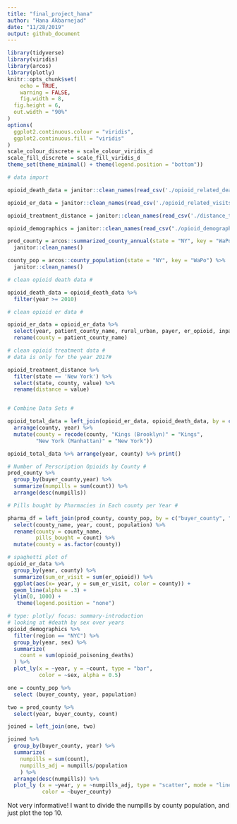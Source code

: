 ```yaml
---
title: "final_project_hana"
author: "Hana Akbarnejad"
date: "11/28/2019"
output: github_document
---
```


```r

library(tidyverse)
library(viridis)
library(arcos)
library(plotly)
knitr::opts_chunk$set(
	echo = TRUE,
	warning = FALSE,
	fig.width = 8, 
  fig.height = 6,
  out.width = "90%"
)
options(
  ggplot2.continuous.colour = "viridis",
  ggplot2.continuous.fill = "viridis"
)
scale_colour_discrete = scale_colour_viridis_d
scale_fill_discrete = scale_fill_viridis_d
theme_set(theme_minimal() + theme(legend.position = "bottom"))
```

```r

# data import

opioid_death_data = janitor::clean_names(read_csv('./opioid_related_deaths.csv'))

opioid_er_data = janitor::clean_names(read_csv('./opioid_related_visits.csv'))

opioid_treatment_distance = janitor::clean_names(read_csv('./distance_to_treatment.csv'))

opioid_demographics = janitor::clean_names(read_csv("./opioid_demographics.csv"))

```


```r
prod_county = arcos::summarized_county_annual(state = "NY", key = "WaPo") %>% 
  janitor::clean_names()

county_pop = arcos::county_population(state = "NY", key = "WaPo") %>% 
  janitor::clean_names()
```


```r

# clean opioid death data #

opioid_death_data = opioid_death_data %>% 
  filter(year >= 2010) 

# clean opioid er data #

opioid_er_data = opioid_er_data %>% 
  select(year, patient_county_name, rural_urban, payer, er_opioid, inpatient_total_opioid, er_inpatient_total_opioid, outpatient_opioid, overall_opioid) %>%
  rename(county = patient_county_name)

# clean opioid treatment data #
# data is only for the year 2017#

opioid_treatment_distance %>% 
  filter(state == 'New York') %>%
  select(state, county, value) %>%
  rename(distance = value) 


# Combine Data Sets #

opioid_total_data = left_join(opioid_er_data, opioid_death_data, by = c('county', 'year')) %>% 
  arrange(county, year) %>% 
  mutate(county = recode(county, "Kings (Brooklyn)" = "Kings",
         "New York (Manhattan)" = "New York"))

opioid_total_data %>% arrange(year, county) %>% print()

```

```r
# Number of Perscription Opioids by County #
prod_county %>% 
  group_by(buyer_county,year) %>% 
  summarize(numpills = sum(count)) %>% 
  arrange(desc(numpills))
```

```r

# Pills bought by Pharmacies in Each county per Year #

pharma_df = left_join(prod_county, county_pop, by = c("buyer_county", "year")) %>% 
  select(county_name, year, count, population) %>% 
  rename(county = county_name,
         pills_bought = count) %>% 
  mutate(county = as.factor(county))
```


```r

# spaghetti plot of 
opioid_er_data %>% 
  group_by(year, county) %>% 
  summarize(sum_er_visit = sum(er_opioid)) %>% 
  ggplot(aes(x= year, y = sum_er_visit, color = county)) +
  geom_line(alpha = .3) +
  ylim(0, 1000) +
   theme(legend.position = "none")
```


```r

# type: plotly/ focus: summary-introduction
# looking at #death by sex over years
opioid_demographics %>% 
  filter(region == "NYC") %>% 
  group_by(year, sex) %>% 
  summarize(
    count = sum(opioid_poisoning_deaths)
  ) %>% 
  plot_ly(x = ~year, y = ~count, type = "bar",
          color = ~sex, alpha = 0.5)
```

```r


one = county_pop %>% 
  select (buyer_county, year, population)

two = prod_county %>% 
  select(year, buyer_county, count)

joined = left_join(one, two)

joined %>% 
  group_by(buyer_county, year) %>% 
  summarize(
    numpills = sum(count),
    numpills_adj = numpills/population
    ) %>% 
  arrange(desc(numpills)) %>%  
  plot_ly (x = ~year, y = ~numpills_adj, type = "scatter", mode = "lines",
           color = ~buyer_county)
```
Not very informative! I want to divide the numpills by county population, and just plot the top 10.

